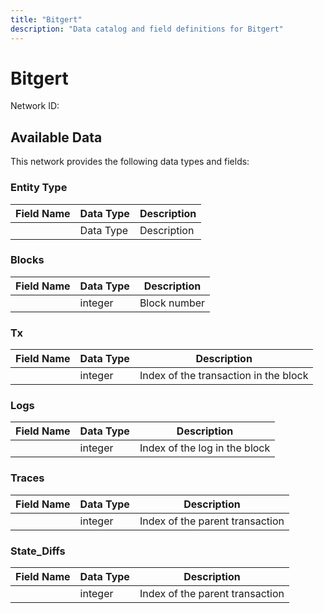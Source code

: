 ```yaml
---
title: "Bitgert"
description: "Data catalog and field definitions for Bitgert"
---
```


# Bitgert

Network ID: 

## Available Data

This network provides the following data types and fields:

### Entity Type

| Field Name | Data Type | Description |
|------------|-----------|-------------|
|  | Data Type | Description |

### Blocks

| Field Name | Data Type | Description |
|------------|-----------|-------------|
|  | integer | Block number |

### Tx

| Field Name | Data Type | Description |
|------------|-----------|-------------|
|  | integer | Index of the transaction in the block |

### Logs

| Field Name | Data Type | Description |
|------------|-----------|-------------|
|  | integer | Index of the log in the block |

### Traces

| Field Name | Data Type | Description |
|------------|-----------|-------------|
|  | integer | Index of the parent transaction |

### State_Diffs

| Field Name | Data Type | Description |
|------------|-----------|-------------|
|  | integer | Index of the parent transaction |

